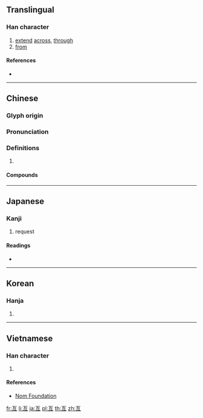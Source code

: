 {{also|亘}}<!-- may be replaced by zh-forms -->
==Translingual==

===Han character===
{{Han char|rn=7|rad=二|as=04|sn=6|four=10106|canj=MBM}}

# [[extend]] [[across]], [[through]]
# [[from]]

====References====
* {{Han ref|kx=0087.070|dkj=00265|dj=0183.120|hdz=10019.050|uh=4E99|ud=20121|bh=A5E5|bd=42469}}

----

==Chinese==
{{zh-forms|s=亘|alt=亘,𠀕}}

===Glyph origin===
{{Han etym}}

===Pronunciation===
{{zh-pron
|m=gèn
|c=gang2
|mc=
|oc=y
|cat=
}}

===Definitions===
{{zh-hanzi}}

# {{rfdef|zh}}

====Compounds====
{{zh-der|亙古亙今|亙古|彌天亙地|亙古未有|橫亙|盤亙|綿亙|連亙}}

----

==Japanese==

===Kanji===
{{ja-kanji|grade=|rs=二04}}

# request

====Readings====
* {{ja-readings|on=[[こう]] (kō)|kun=[[わたる]] (wataru), [[わたり]] (watari)}}

----

==Korean==

===Hanja===
{{ko-hanja|hangeul=긍|rv=geung|mr=kŭng|y=kung}}

# {{defn|lang=ko|sort=二04}}

----

==Vietnamese==

===Han character===
{{vi-hantu|[[cẳng]], [[cắng]], [[cứng]], [[gắng]], [[hẵng]]|rs=二04}}

# {{defn|lang=vi|sort=二04}}

====References====
* [http://nomfoundation.org/common/nom_details.php?codepoint=4e99 Nom Foundation]

[[fr:亙]]
[[li:亙]]
[[ja:亙]]
[[pl:亙]]
[[th:亙]]
[[zh:亙]]